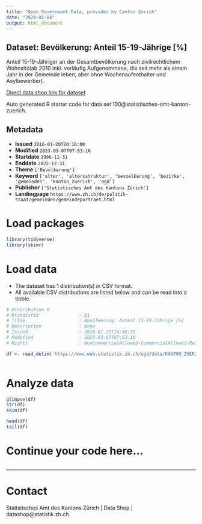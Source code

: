 ```yaml
---
title: "Open Government Data, provided by Canton Zurich"
date: "2024-02-04"
output: html_document
---
```


## Dataset: Bevölkerung: Anteil 15-19-Jährige [%]

Anteil 15-19-Jähriger an der Gesamtbevölkerung nach zivilrechtlichem Wohnsitz(ab 2010 inkl. vorläufig Aufgenommene, die seit mehr als einem Jahr in der Gemeinde leben, aber ohne Wochenaufenthalter und Asylbewerber). 

[Direct data shop link for dataset](https://www.zh.ch/de/politik-staat/statistik-daten/datenkatalog.html#/datasets/100@statistisches-amt-kanton-zuerich)

Auto generated R starter code for data set 100@statistisches-amt-kanton-zuerich.

## Metadata

- **Issued** `2016-01-20T20:16:00`
- **Modified** `2023-03-07T07:53:16`
- **Startdate** `1998-12-31`
- **Enddate** `2022-12-31`
- **Theme** `['Bevölkerung']`
- **Keyword** `['alter', 'altersstruktur', 'bevoelkerung', 'bezirke', 'gemeinden', 'kanton_zuerich', 'ogd']`
- **Publisher** `['Statistisches Amt des Kantons Zürich']`
- **Landingpage** `https://www.zh.ch/de/politik-staat/gemeinden/gemeindeportraet.html`


# Load packages

```r

library(tidyverse)
library(skimr)

```

# Load data

-   The dataset has 1 distribution(s) in CSV format.
-   All available CSV distributions are listed below and can be read into a tibble.

```r

# Distribution 0
# Ktzhdistid               : 81
# Title                    : Bevölkerung: Anteil 15-19-Jährige [%]
# Description              : None
# Issued                   : 2016-01-21T16:30:35
# Modified                 : 2023-03-07T07:53:16
# Rights                   : NonCommercialAllowed-CommercialAllowed-ReferenceRequired

df <- read_delim('https://www.web.statistik.zh.ch/ogd/data/KANTON_ZUERICH_83.csv')



```

# Analyze data

```r

glimpse(df)
str(df)
skim(df)

head(df)
tail(df)

```

# Continue your code here...

```r

```

------------------------------------------------------------------------

# Contact

Statistisches Amt des Kantons Zürich | Data Shop | datashop@statistik.zh.ch
